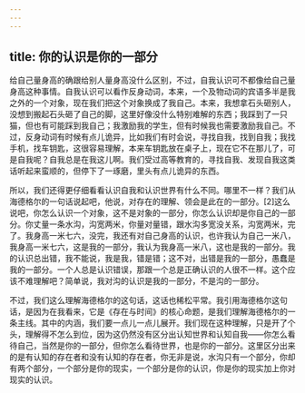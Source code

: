 ```yaml
---
---
---
```

title: 你的认识是你的一部分
---




给自己量身高的确跟给别人量身高没什么区别，不过，自我认识可不都像给自己量身高这种事情。自我认识可以看作反身动词，本来，一个及物动词的宾语多半是我之外的一个对象，现在我们把这个对象换成了我自己。本来，我想拿石头砸别人，没想到搬起石头砸了自己的脚，这里好像没什么特别难解的东西；我踩到了一只猫，但也有可能踩到我自己；我激励我的学生，但有时候我也需要激励我自己。不过，反身动词有时候有点儿诡异，比如我们有时会说，寻找自我，找到自我；我找手机，找车钥匙，这很容易理解，本来车钥匙放在桌子上，现在它不在那儿了，可是自我呢？自我总是在我这儿啊。我们受过高等教育的，寻找自我、发现自我这类话听起来蛮顺的，但停下了一琢磨，里头有点儿诡异的东西。

所以，我们还得更仔细看看认识自我和认识世界有什么不同。哪里不一样？我们从海德格尔的一句话说起吧，他说，对存在的理解、领会是此在的一部分。[2]这么说吧，你怎么认识一个对象，这不是对象的一部分，你怎么认识却是你自己的一部分。你丈量一条水沟，沟宽两米，你量对量错，跟水沟多宽没关系，沟宽两米，完了。我身高一米七六，没完，我还有对自己身高的认识，也许我认为自己一米八，我身高一米七六，这是我的一部分，我认为我身高一米八，这也是我的一部分。我的认识总出错，我不能说，我是我，错是错；这不对，出错是我的一部分，愚蠢是我的一部分。一个人总是认识错误，那跟一个总是正确认识的人很不一样。这个应该不难理解吧？简单说，我对沟的认识是我的一部分，不是沟的一部分。

不过，我们这么理解海德格尔的这句话，这话也稀松平常。我引用海德格尔这句话，是因为在我看来，它是《存在与时间》的核心命题，是我们理解海德格尔的一条主线。其中的内涵，我们要一点儿一点儿展开。我们现在这种理解，只是开了个头，理解得不怎么到位，因为这仍然没有区分出认知世界和认知自我——你怎么看待自己，当然是你的一部分，但你怎么看待世界，也是你的一部分。这里区分出来的是有认知的存在者和没有认知的存在者，你无非是说，水沟只有一个部分，你却有两个部分，一个部分是你的现实，一个部分是你的认识，你是你的现实加上你对现实的认识。
